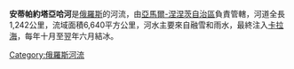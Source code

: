 '''安蒂帕約塔亞哈河'''是[[俄羅斯|俄羅斯]]的河流，由[[亞馬爾-涅涅茨自治區|亞馬爾-涅涅茨自治區]]負責管轄，河道全長1,242公里，流域面積6,640平方公里，河水主要來自融雪和雨水，最終注入[[卡拉海|卡拉海]]，每年十月至翌年六月結冰。

{{Russia-geo-stub}}

[[Category:俄羅斯河流|Category:俄羅斯河流]]